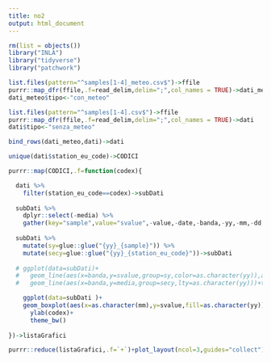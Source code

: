 ```yaml
---
title: no2
output: html_document
---
```


```r
rm(list = objects())
library("INLA")
library("tidyverse")
library("patchwork")

list.files(pattern="^samples[1-4]_meteo.csv$")->ffile
purrr::map_dfr(ffile,.f=read_delim,delim=";",col_names = TRUE)->dati_meteo
dati_meteo$tipo<-"con_meteo"

list.files(pattern="^samples[1-4].csv$")->ffile
purrr::map_dfr(ffile,.f=read_delim,delim=";",col_names = TRUE)->dati
dati$tipo<-"senza_meteo"

bind_rows(dati_meteo,dati)->dati
```


```r
unique(dati$station_eu_code)->CODICI

purrr::map(CODICI,.f=function(codex){

  dati %>%
    filter(station_eu_code==codex)->subDati
  
  subDati %>%
    dplyr::select(-media) %>%
    gather(key="sample",value="svalue",-value,-date,-banda,-yy,-mm,-dd,-station_eu_code,-tipo,-weekend)->subDati
  
  subDati %>%
    mutate(sy=glue::glue("{yy}_{sample}")) %>%
    mutate(secy=glue::glue("{yy}_{station_eu_code}"))->subDati
  
  # ggplot(data=subDati)+
  #   geom_line(aes(x=banda,y=svalue,group=sy,color=as.character(yy)),alpha=0.1)+
  #   geom_line(aes(x=banda,y=media,group=secy,lty=as.character(yy)))+theme_bw()

    ggplot(data=subDati )+
    geom_boxplot(aes(x=as.character(mm),y=svalue,fill=as.character(yy)))+facet_wrap(~tipo)+
      ylab(codex)+
      theme_bw()
  
})->listaGrafici
```


```r
purrr::reduce(listaGrafici,.f=`+`)+plot_layout(ncol=3,guides="collect")
```
